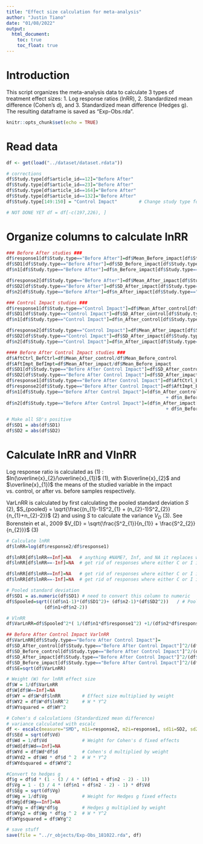 ```yaml
---
title: "Effect size calculation for meta-analysis"
author: "Justin Tiano"
date: "01/08/2022"
output:
  html_document:
    toc: true
    toc_float: true
---
```


# Introduction 

This script organizes the meta-analysis data to calculate 3 types of treatment effect sizes:
  1. Log response ratios (lnRR),
  2. Standardized mean difference (Cohen's d), and 
  3. Standardized mean difference (Hedges g). 
The resulting dataframe is saved as "Exp-Obs.rda".

```r
knitr::opts_chunk$set(echo = TRUE)
```

# Read data

```r

df <- get(load("../dataset/dataset.rdata"))

# corrections
df$Study.type[df$article_id==12]="Before After"  
df$Study.type[df$article_id==23]="Before After"
df$Study.type[df$article_id==164]="Before After"
df$Study.type[df$article_id==132]="Before After"
df$Study.type[149:150] = "Control Impact"        # Change study type for 2 parameters in article 66

# NOT DONE YET df = df[-c(197,226), ]

```

# Organize columns to calculate lnRR


```r

### Before After studies ###
df$response1[df$Study.type=="Before After"]=df$Mean_Before_impact[df$Study.type=="Before After"]
df$SD1[df$Study.type=="Before After"]=df$SD_Before_impact[df$Study.type=="Before After"]
df$n1[df$Study.type=="Before After"]=df$n_Before_impact[df$Study.type=="Before After"]

df$response2[df$Study.type=="Before After"]=df$Mean_After_impact[df$Study.type=="Before After"]
df$SD2[df$Study.type=="Before After"]=df$SD_After_impact[df$Study.type=="Before After"]
df$n2[df$Study.type=="Before After"]=df$n_After_impact[df$Study.type=="Before After"]

### Control Impact studies ###
df$response1[df$Study.type=="Control Impact"]=df$Mean_After_control[df$Study.type=="Control Impact"]
df$SD1[df$Study.type=="Control Impact"]=df$SD_After_control[df$Study.type=="Control Impact"]
df$n1[df$Study.type=="Control Impact"]=df$n_After_control[df$Study.type=="Control Impact"]

df$response2[df$Study.type=="Control Impact"]=df$Mean_After_impact[df$Study.type=="Control Impact"]
df$SD2[df$Study.type=="Control Impact"]=df$SD_After_impact[df$Study.type=="Control Impact"]
df$n2[df$Study.type=="Control Impact"]=df$n_After_impact[df$Study.type=="Control Impact"]

#### Before After Control Impact studies ###
df$AftCtrl_BefCtrl=df$Mean_After_control/df$Mean_Before_control
df$AftImpt_BefImpt=df$Mean_After_impact/df$Mean_Before_impact
df$SD1[df$Study.type=="Before After Control Impact"]=df$SD_After_control[df$Study.type=="Before After Control Impact"]
df$SD2[df$Study.type=="Before After Control Impact"]=df$SD_After_impact[df$Study.type=="Before After Control Impact"]
df$response1[df$Study.type=="Before After Control Impact"]=df$AftCtrl_BefCtrl[df$Study.type=="Before After Control Impact"]
df$response2[df$Study.type=="Before After Control Impact"]=df$AftImpt_BefImpt[df$Study.type=="Before After Control Impact"]
df$n1[df$Study.type=="Before After Control Impact"]=(df$n_After_control[df$Study.type=="Before After Control Impact"] 
                                                           + df$n_Before_control[df$Study.type=="Before After Control Impact"])/2
df$n2[df$Study.type=="Before After Control Impact"]=(df$n_After_impact[df$Study.type=="Before After Control Impact"] 
                                                           + df$n_Before_impact[df$Study.type=="Before After Control Impact"])/2

# Make all SD's positive
df$SD1 = abs(df$SD1)
df$SD2 = abs(df$SD2)

```

# Calculate lnRR and VlnRR

Log response ratio is calculated as (1) :
$ln(\overline{x}_{2}/\overline{x}_{1})$                                      (1), 
with $\overline{x}_{2}$ and $\overline{x}_{1})$ the means of the studied variable 
in the impact vs. control, or after vs. before samples respectively.

VarLnRR is calculated by first calculating the pooled standard deviation $S$ (2),
$S_{pooled} = \sqrt{\frac{(n_{1}-1)S^2_{1} + (n_{2}-1)S^2_{2}}{n_{1}+n_{2}-2}}$ (2)
and using $S$ to calculate the variance $V_{D}$ (3). See Borenstein et al., 2009
$V_{D} = \sqrt{\frac{S^2_{1}}{n_{1}} + \frac{S^2_{2}}{n_{2}}}$               (3)

```r

# Calculate lnRR
df$lnRR=log(df$response2/df$response1)

df$lnRR[df$lnRR==Inf]=NA   # anything #NAME?, Inf, and NA it replaces with NA; get rid of responses where either C or I is 0
df$lnRR[df$lnRR==-Inf]=NA  # get rid of responses where either C or I is 0

df$lnRR[df$lnRR==Inf]=NA   # get rid of responses where either C or I is 0
df$lnRR[df$lnRR==-Inf]=NA  # get rid of responses where either C or I is 0

# Pooled standard deviation
df$SD1 = as.numeric(df$SD1) # need to convert this column to numeric
df$Spooled=sqrt(((df$n1-1)*(df$SD1^2)+ (df$n2-1)*(df$SD2^2))   / # Pooled within groups SD (S within or S pooled)
              (df$n1+df$n2-2))

# VlnRR
df$VarLnRR=df$Spooled^2*( 1/(df$n1*df$response1^2) +1/(df$n2*df$response2^2))

## Before After Control Impact VarlnRR
df$VarLnRR[df$Study.type=="Before After Control Impact"]=
df$SD_After_control[df$Study.type=="Before After Control Impact"]^2/(df$n_After_control[df$Study.type=="Before After Control Impact"]*df$Mean_After_control[df$Study.type=="Before After Control Impact"]^2)+
df$SD_Before_control[df$Study.type=="Before After Control Impact"]^2/(df$n_Before_control[df$Study.type=="Before After Control Impact"]*df$Mean_Before_control[df$Study.type=="Before After Control Impact"]^2)+
df$SD_After_impact[df$Study.type=="Before After Control Impact"]^2/(df$n_After_impact[df$Study.type=="Before After Control Impact"]*df$Mean_After_impact[df$Study.type=="Before After Control Impact"]^2)+
df$SD_Before_impact[df$Study.type=="Before After Control Impact"]^2/(df$n_Before_impact[df$Study.type=="Before After Control Impact"]*df$Mean_Before_impact[df$Study.type=="Before After Control Impact"]^2)
df$SE=sqrt(df$VarLnRR)

# Weight (W) for lnRR effect size
df$W = 1/df$VarLnRR
df$W[df$W==Inf]=NA  
df$WY = df$W*df$lnRR        # Effect size multiplied by weight
df$WY2 = df$W*df$lnRR^2     # W * Y^2
df$WYsquared = df$WY^2

# Cohen's d calculations (Standardized mean difference)
# variance calculated with escalc
df <- escalc(measure="SMD", m1i=response2, m2i=response1, sd1i=SD2, sd2i=SD1, n1i=n2, n2i=n1, data=df, var.names=c("d","Vd"), digits=4) 
df$SEd = sqrt(df$Vd)
df$Wd = 1/df$Vd             # Weight for Cohen's d fixed effects
df$Wd[df$Wd==Inf]=NA  
df$WYd = df$Wd*df$d         # Cohen's d multiplied by weight
df$WYd2 = df$Wd * df$d ^ 2  # W * Y^2
df$WYdsquared = df$WYd^2

#Convert to hedges g
df$g = df$d * (1 - (3 / 4 * (df$n1 + df$n2 - 2) - 1))
df$Vg = 1 - (3 / 4 * (df$n1 + df$n2 - 2) - 1) * df$Vd
df$SEg = sqrt(df$Vg)
df$Wg = 1/df$Vg             # Weight for Hedges g fixed effects
df$Wg[df$Wg==Inf]=NA  
df$WYg = df$Wg*df$g         # Hedges g multiplied by weight
df$WYg2 = df$Wg * df$g ^ 2  # W * Y^2
df$WYgsquared = df$WYg^2

# save stuff 
save(file = "../r_objects/Exp-Obs_181022.rda", df)

```

